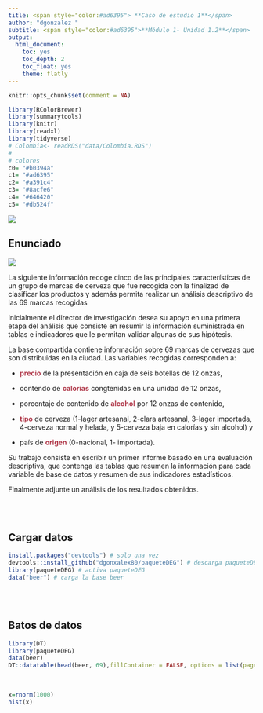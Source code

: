 ```yaml
---
title: <span style="color:#ad6395"> **Caso de estudio 1**</span>  
author: "dgonzalez "
subtitle: <span style="color:#ad6395">**Módulo 1- Unidad 1.2**</span> 
output:
  html_document:
    toc: yes
    toc_depth: 2
    toc_float: yes
    theme: flatly
---
```


```r
knitr::opts_chunk$set(comment = NA)

library(RColorBrewer)
library(summarytools)
library(knitr)
library(readxl)
library(tidyverse)
# Colombia<- readRDS("data/Colombia.RDS")
# 
# colores
c0= "#b0394a"
c1= "#ad6395"
c2= "#a391c4"
c3= "#8acfe6"
c4= "#646420"
c5= "#db524f"
```

![](img/banner1.png)

## **Enunciado**

![](img/cerveza.png)

La siguiente información recoge cinco de las principales características de un grupo de marcas de cerveza que fue recogida con la finalizad de clasificar los productos y además permita realizar un análisis descriptivo de las 69 marcas recogidas

Inicialmente el director de investigación desea su apoyo en una primera etapa del análisis que consiste en resumir la información suministrada en tablas e indicadores que le permitan validar algunas de sus hipótesis.

La base compartida contiene información sobre 69 marcas de cervezas que son distribuidas en la ciudad. 
Las variables recogidas corresponden a:  

+ <span style="color:#b0394a">**precio**</span>  de la presentación en caja de seis botellas de 12 onzas, 

+ contendo de <span style="color:#b0394a">**calorias**</span>  congtenidas en una unidad de 12 onzas, 

+ porcentaje de contenido de <span style="color:#b0394a">**alcohol**</span>  por 12 onzas de contenido, 

+ <span style="color:#b0394a">**tipo**</span>  de cerveza (1-lager artesanal, 2-clara artesanal, 3-lager importada, 4-cerveza normal y helada, y 5-cerveza baja en calorías y sin alcohol) y 

+ país de <span style="color:#b0394a">**origen**</span>  (0-nacional, 1- importada).

Su trabajo consiste en escribir un primer informe basado en una evaluación descriptiva, que contenga las tablas que resumen la información para cada variable de base de datos y  resumen de sus indicadores estadísticos.

Finalmente adjunte un análisis de los resultados obtenidos.

<br/><br/>

## **Cargar datos** 

```r
install.packages("devtools") # solo una vez
devtools::install_github("dgonxalex80/paqueteDEG") # descarga paqueteDEG
library(paqueteDEG) # activa paqueteDEG
data("beer") # carga la base beer
```

<br/><br/>

## **Batos de datos**
```r
library(DT)
library(paqueteDEG)
data(beer)
DT::datatable(head(beer, 69),fillContainer = FALSE, options = list(pageLength = 8))
```

<br/>

```r
x=rnorm(1000)
hist(x)
```



